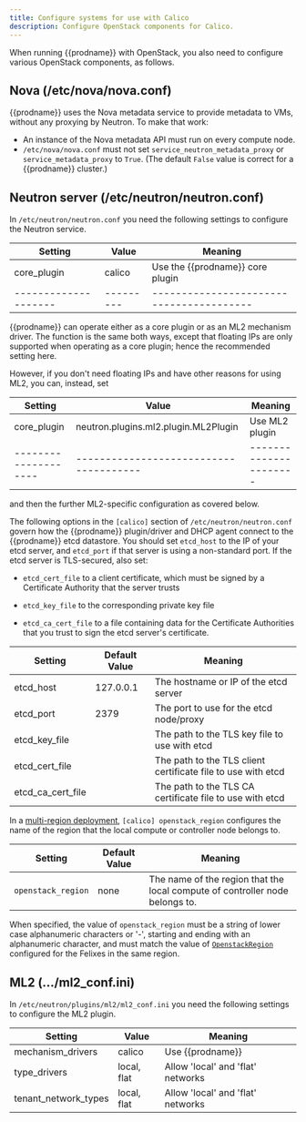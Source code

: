 ```yaml
---
title: Configure systems for use with Calico
description: Configure OpenStack components for Calico.
---
```


When running {{prodname}} with OpenStack, you also need to configure various
OpenStack components, as follows.

## Nova (/etc/nova/nova.conf)

{{prodname}} uses the Nova metadata service to provide metadata to VMs,
without any proxying by Neutron. To make that work:

-   An instance of the Nova metadata API must run on every compute node.
-   `/etc/nova/nova.conf` must not set `service_neutron_metadata_proxy`
    or `service_metadata_proxy` to `True`. (The default `False` value is
    correct for a {{prodname}} cluster.)

## Neutron server (/etc/neutron/neutron.conf)

In `/etc/neutron/neutron.conf` you need the following settings to
configure the Neutron service.

| Setting            | Value   | Meaning                                |
|--------------------|---------|----------------------------------------|
| core_plugin        | calico  | Use the {{prodname}} core plugin  |
|--------------------|---------|----------------------------------------|

{{prodname}} can operate either as a core plugin or as an ML2 mechanism driver.  The
function is the same both ways, except that floating IPs are only supported
when operating as a core plugin; hence the recommended setting here.

However, if you don't need floating IPs and have other reasons for using ML2,
you can, instead, set

| Setting            | Value                                | Meaning              |
|--------------------|--------------------------------------|----------------------|
| core_plugin        | neutron.plugins.ml2.plugin.ML2Plugin | Use ML2 plugin       |
|--------------------|--------------------------------------|----------------------|

and then the further ML2-specific configuration as covered below.

The following options in the `[calico]` section of `/etc/neutron/neutron.conf` govern how
the {{prodname}} plugin/driver and DHCP agent connect to the {{prodname}} etcd
datastore.  You should set `etcd_host` to the IP of your etcd server, and `etcd_port` if
that server is using a non-standard port.  If the etcd server is TLS-secured, also set:

-  `etcd_cert_file` to a client certificate, which must be signed by a Certificate
   Authority that the server trusts

-  `etcd_key_file` to the corresponding private key file

-  `etcd_ca_cert_file` to a file containing data for the Certificate Authorities that you
   trust to sign the etcd server's certificate.

| Setting           | Default Value | Meaning                                                      |
|-------------------|---------------|--------------------------------------------------------------|
| etcd_host         | 127.0.0.1     | The hostname or IP of the etcd server                        |
| etcd_port         | 2379          | The port to use for the etcd node/proxy                      |
| etcd_key_file     |               | The path to the TLS key file to use with etcd                |
| etcd_cert_file    |               | The path to the TLS client certificate file to use with etcd |
| etcd_ca_cert_file |               | The path to the TLS CA certificate file to use with etcd     |

In a [multi-region deployment](multiple-regions.mdx),
`[calico] openstack_region` configures the name of the region that the local compute or controller
node belongs to.

| Setting            | Default Value | Meaning                                                                      |
|--------------------|---------------|------------------------------------------------------------------------------|
| `openstack_region` | none          | The name of the region that the local compute of controller node belongs to. |

When specified, the value of `openstack_region` must be a string of lower case alphanumeric
characters or '-', starting and ending with an alphanumeric character, and must match the value of
[`OpenstackRegion`](../../reference/felix/configuration.mdx#openstack-specific-configuration)
configured for the Felixes in the same region.

## ML2 (.../ml2_conf.ini)

In `/etc/neutron/plugins/ml2/ml2_conf.ini` you need the following
settings to configure the ML2 plugin.

| Setting              | Value       | Meaning                           |
|----------------------|-------------|-----------------------------------|
| mechanism_drivers    | calico      | Use {{prodname}}             |
| type_drivers         | local, flat | Allow 'local' and 'flat' networks |
| tenant_network_types | local, flat | Allow 'local' and 'flat' networks |
